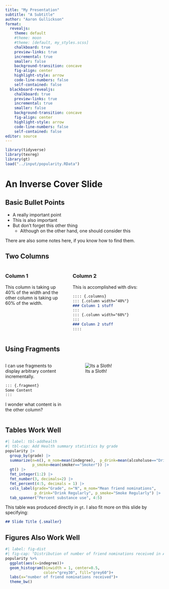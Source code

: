 ```yaml
---
title: "My Presentation"
subtitle: "A Subtitle"
author: "Aaron Gullickson"
format:
  revealjs:
    theme: default
    #theme: moon
    #theme: [default, my_styles.scss]
    chalkboard: true
    preview-links: true
    incremental: true
    smaller: false
    background-transition: concave
    fig-align: center
    highlight-style: arrow
    code-line-numbers: false
    self-contained: false
  blackboard-revealjs:
    chalkboard: true
    preview-links: true
    incremental: true
    smaller: false
    background-transition: concave
    fig-align: center
    highlight-style: arrow
    code-line-numbers: false
    self-contained: false
editor: source
---
```


```r
library(tidyverse)
library(texreg)
library(gt)
load("../input/popularity.RData")
```

# An Inverse Cover Slide {background-color="black" background-image="images/mikael-kristenson-3aVlWP-7bg8-unsplash.jpg"}

## Basic Bullet Points

- A really important point
- This is also important
- But don't forget this other thing
  - Although on the other hand, one should consider this

::: {.notes}
There are also some notes here, if you know how to find them.
:::

## Two Columns

:::: {.columns}
::: {.column width="40%"}
### Column 1

This column is taking up 40% of the width and the other column is taking up 60% of the width.
:::
::: {.column width="60%"}
### Column 2
This is accomplished with divs:
```markdown
:::: {.columns}
::: {.column width="40%"}
### Column 1 stuff
:::
::: {.column width="60%"}
:::
### Column 2 stuff
::::
```
:::

::::

## Using Fragments

:::: {.columns}
::: {.column width="40%"}
I can use fragments to display arbitrary content incrementally.

```markdown
::: {.fragment}
Some Content
:::
```
I wonder what content is in the other column?
:::
::: {.column width="60%"}
::: {.fragment}
![Its a Sloth!](images/sloth1.png)
:::
:::

::::


## Tables Work Well {.smaller}

```r
#| label: tbl-addhealth
#| tbl-cap: Add Health summary statistics by grade
popularity |>
  group_by(grade) |>
  summarize(n=n(), m_nom=mean(indegree),  p_drink=mean(alcoholuse=="Drinker"),
            p_smoke=mean(smoker=="Smoker")) |>
  gt() |>
  fmt_integer(1:2) |>
  fmt_number(3, decimals=2) |>
  fmt_percent(4:5, decimals = 1) |>
  cols_label(grade="Grade", n="N", m_nom="Mean friend nominations",
             p_drink="Drink Regularly", p_smoke="Smoke Regularly") |>
  tab_spanner("Percent substance use", 4:5)
```

This table was produced directly in `gt`. I also fit more on this slide by specifying:

```markdown
## Slide Title {.smaller}
```

## Figures Also Work Well

```r
#| label: fig-dist
#| fig-cap: "Distribution of number of friend nominations received in Add Health data"
popularity %>%
  ggplot(aes(x=indegree))+
  geom_histogram(binwidth = 1, center=0.5, 
                 color="grey30", fill="grey60")+
  labs(x="number of friend nominations received")+
  theme_bw()
```